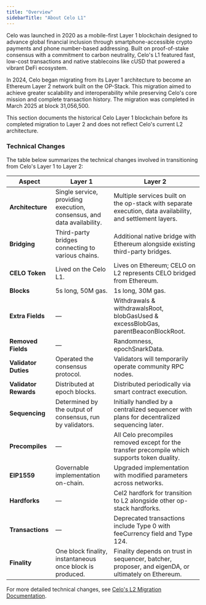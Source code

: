 ```yaml
---
title: "Overview"
sidebarTitle: "About Celo L1"
---
```


Celo was launched in 2020 as a mobile-first Layer 1 blockchain designed to advance global financial inclusion through smartphone-accessible crypto payments and phone number-based addressing. Built on proof-of-stake consensus with a commitment to carbon neutrality, Celo's L1 featured fast, low-cost transactions and native stablecoins like cUSD that powered a vibrant DeFi ecosystem.

In 2024, Celo began migrating from its Layer 1 architecture to become an Ethereum Layer 2 network built on the OP-Stack. This migration aimed to achieve greater scalability and interoperability while preserving Celo's core mission and complete transaction history.
The migration was completed in March 2025 at block 31,056,500.

<Warning>
This section documents the historical Celo Layer 1 blockchain before its completed migration to Layer 2 and does not reflect Celo's current L2 architecture.
</Warning>

### Technical Changes

The table below summarizes the technical changes involved in transitioning from Celo's Layer 1 to Layer 2:

| **Aspect**          | **Layer 1**                                                                                  | **Layer 2**                                                                                                   |
|----------------------|---------------------------------------------------------------------------------------------|---------------------------------------------------------------------------------------------------------------|
| **Architecture**    | Single service, providing execution, consensus, and data availability.                      | Multiple services built on the op-stack with separate execution, data availability, and settlement layers.    |
| **Bridging**        | Third-party bridges connecting to various chains.                                            | Additional native bridge with Ethereum alongside existing third-party bridges.                                |
| **CELO Token**      | Lived on the Celo L1.                                                                        | Lives on Ethereum; CELO on L2 represents CELO bridged from Ethereum.                                          |
| **Blocks**          | 5s long, 50M gas.                                                                           | 1s long, 30M gas.                                                                                            |
| **Extra Fields**    | —                                                                                           | Withdrawals & withdrawalsRoot, blobGasUsed & excessBlobGas, parentBeaconBlockRoot.                           |
| **Removed Fields**  | —                                                                                           | Randomness, epochSnarkData.                                                                                  |
| **Validator Duties**| Operated the consensus protocol.                                                            | Validators will temporarily operate community RPC nodes.                                                     |
| **Validator Rewards**| Distributed at epoch blocks.                                                              | Distributed periodically via smart contract execution.                                                       |
| **Sequencing**      | Determined by the output of consensus, run by validators.                                    | Initially handled by a centralized sequencer with plans for decentralized sequencing later.                  |
| **Precompiles**     | —                                                                                           | All Celo precompiles removed except for the transfer precompile which supports token duality.                 |
| **EIP1559**         | Governable implementation on-chain.                                                         | Upgraded implementation with modified parameters across networks.                                            |
| **Hardforks**       | —                                                                                           | Cel2 hardfork for transition to L2 alongside other op-stack hardforks.                                       |
| **Transactions**    | —                                                                                           | Deprecated transactions include Type 0 with feeCurrency field and Type 124.                                  |
| **Finality**        | One block finality, instantaneous once block is produced.                                    | Finality depends on trust in sequencer, batcher, proposer, and eigenDA, or ultimately on Ethereum.            |

For more detailed technical changes, see [Celo's L2 Migration Documentation](https://specs.celo.org/l2_migration.html).